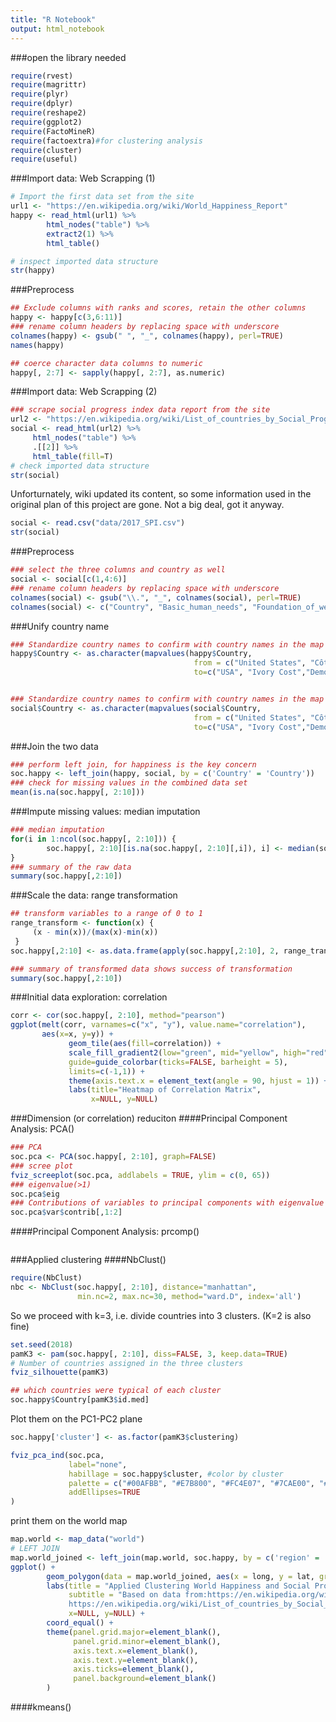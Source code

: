```yaml
---
title: "R Notebook"
output: html_notebook
---
```


###open the library needed
```r
require(rvest)
require(magrittr)
require(plyr)
require(dplyr)
require(reshape2)
require(ggplot2)
require(FactoMineR)
require(factoextra)#for clustering analysis
require(cluster)
require(useful)
```

###Import data: Web Scrapping (1)
```r
# Import the first data set from the site
url1 <- "https://en.wikipedia.org/wiki/World_Happiness_Report"
happy <- read_html(url1) %>% 
        html_nodes("table") %>% 
        extract2(1) %>% 
        html_table()

# inspect imported data structure 
str(happy)
```

###Preprocess
```r
## Exclude columns with ranks and scores, retain the other columns
happy <- happy[c(3,6:11)]
### rename column headers by replacing space with underscore
colnames(happy) <- gsub(" ", "_", colnames(happy), perl=TRUE)
names(happy)

## coerce character data columns to numeric
happy[, 2:7] <- sapply(happy[, 2:7], as.numeric)
```

###Import data: Web Scrapping (2)
```r
### scrape social progress index data report from the site
url2 <- "https://en.wikipedia.org/wiki/List_of_countries_by_Social_Progress_Index"
social <- read_html(url2) %>% 
     html_nodes("table") %>% 
     .[[2]] %>% 
     html_table(fill=T)
# check imported data structure 
str(social)
```
Unforturnately, wiki updated its content, so some information used in the original plan of this project are gone. Not a big deal, got it anyway.
```r
social <- read.csv("data/2017_SPI.csv")
str(social)
```

###Preprocess
```r
### select the three columns and country as well 
social <- social[c(1,4:6)]
### rename column headers by replacing space with underscore
colnames(social) <- gsub("\\.", "_", colnames(social), perl=TRUE)
colnames(social) <- c("Country", "Basic_human_needs", "Foundation_of_wellbeing", "Opportunity")
```

###Unify country name
```r
### Standardize country names to confirm with country names in the map dataset
happy$Country <- as.character(mapvalues(happy$Country, 
                                         from = c("United States", "Côte d'Ivoire","Democratic Republic of Congo", "Congo", "Trinidad and Tobago"),
                                         to=c("USA", "Ivory Cost","Democratic Republic of the Congo", "Democratic Republic of the Congo", "Trinidad")))


### Standardize country names to confirm with country names in the map dataset
social$Country <- as.character(mapvalues(social$Country, 
                                         from = c("United States", "Côte d'Ivoire","Democratic Republic of Congo", "Congo", "Trinidad and Tobago"),
                                         to=c("USA", "Ivory Cost","Democratic Republic of the Congo", "Democratic Republic of the Congo", "Trinidad")))

```

###Join the two data
```r
### perform left join, for happiness is the key concern
soc.happy <- left_join(happy, social, by = c('Country' = 'Country'))
### check for missing values in the combined data set
mean(is.na(soc.happy[, 2:10]))
```

###Impute missing values: median imputation
```r
### median imputation
for(i in 1:ncol(soc.happy[, 2:10])) {
        soc.happy[, 2:10][is.na(soc.happy[, 2:10][,i]), i] <- median(soc.happy[, 2:10][,i], na.rm = TRUE)
}
### summary of the raw data
summary(soc.happy[,2:10])
```

###Scale the data: range transformation
```r
## transform variables to a range of 0 to 1
range_transform <- function(x) {
     (x - min(x))/(max(x)-min(x))
 }
soc.happy[,2:10] <- as.data.frame(apply(soc.happy[,2:10], 2, range_transform))

### summary of transformed data shows success of transformation
summary(soc.happy[,2:10])
```

###Initial data exploration: correlation
```r
corr <- cor(soc.happy[, 2:10], method="pearson")
ggplot(melt(corr, varnames=c("x", "y"), value.name="correlation"), 
       aes(x=x, y=y)) +
             geom_tile(aes(fill=correlation)) +
             scale_fill_gradient2(low="green", mid="yellow", high="red",
             guide=guide_colorbar(ticks=FALSE, barheight = 5),
             limits=c(-1,1)) + 
             theme(axis.text.x = element_text(angle = 90, hjust = 1)) + 
             labs(title="Heatmap of Correlation Matrix", 
                  x=NULL, y=NULL)
```

###Dimension (or correlation) reduciton
####Principal Component Analysis: PCA()
```r
### PCA
soc.pca <- PCA(soc.happy[, 2:10], graph=FALSE)
### scree plot
fviz_screeplot(soc.pca, addlabels = TRUE, ylim = c(0, 65))
### eigenvalue(>1)
soc.pca$eig
### Contributions of variables to principal components with eigenvalue > 1
soc.pca$var$contrib[,1:2]
```

####Principal Component Analysis: prcomp()
```r

```

###Applied clustering
####NbClust()
```r
require(NbClust)
nbc <- NbClust(soc.happy[, 2:10], distance="manhattan", 
               min.nc=2, max.nc=30, method="ward.D", index='all')
```
So we proceed with k=3, i.e. divide countries into 3 clusters. (K=2 is also fine)
```r
set.seed(2018)
pamK3 <- pam(soc.happy[, 2:10], diss=FALSE, 3, keep.data=TRUE)
# Number of countries assigned in the three clusters
fviz_silhouette(pamK3)

## which countries were typical of each cluster
soc.happy$Country[pamK3$id.med]
```
Plot them on the PC1-PC2 plane
```r
soc.happy['cluster'] <- as.factor(pamK3$clustering)

fviz_pca_ind(soc.pca, 
             label="none",
             habillage = soc.happy$cluster, #color by cluster
             palette = c("#00AFBB", "#E7B800", "#FC4E07", "#7CAE00", "#C77CFF", "#00BFC4"),
             addEllipses=TRUE
)
```
print them on the world map
```r
map.world <- map_data("world")
# LEFT JOIN
map.world_joined <- left_join(map.world, soc.happy, by = c('region' = 'Country'))
ggplot() +
        geom_polygon(data = map.world_joined, aes(x = long, y = lat, group = group, fill=cluster, color=cluster)) +
        labs(title = "Applied Clustering World Happiness and Social Progress Index",
             subtitle = "Based on data from:https://en.wikipedia.org/wiki/World_Happiness_Report and\n 
             https://en.wikipedia.org/wiki/List_of_countries_by_Social_Progress_Index", 
             x=NULL, y=NULL) +
        coord_equal() +
        theme(panel.grid.major=element_blank(),
              panel.grid.minor=element_blank(),
              axis.text.x=element_blank(),
              axis.text.y=element_blank(),
              axis.ticks=element_blank(),
              panel.background=element_blank()
        )
```

####kmeans()
```r

```

